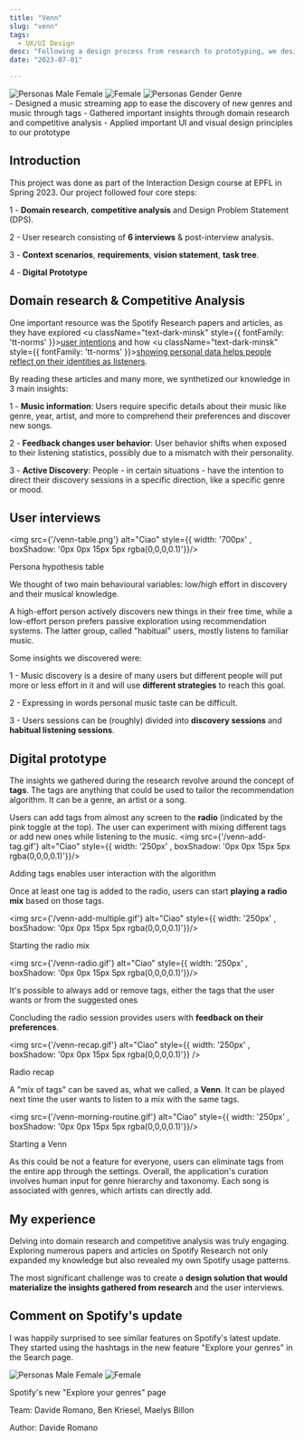 ```yaml
---
title: "Venn"
slug: "venn"
tags:
  - UX/UI Design
desc: "Following a design process from research to prototyping, we designed Venn, a music streaming app. Venn lets users discover their preferences with highlighted music tags. This new musical awareness encourages a personalized discovery, as users dynamically engage with the improved recommendation algorithm."
date: "2023-07-01"

---
```



<div style={{ display: 'grid', gridTemplateColumns: '1fr 1fr 1fr', gap: '20px'}} className="text-dark-minsk w-full md:w-3/5">
  <img src='/venn-top3.png' alt='Personas Male Female' style={{ width: '100%' , boxShadow: '0px 0px 15px 5px rgba(0,0,0,0.1)'}} />
  <img src='/venn-top1.png' alt='Female' style={{ width: '100%' , boxShadow: '0px 0px 15px 5px rgba(0,0,0,0.1)'}} />
  <img src='/venn-top2.png' alt='Personas Gender Genre' style={{ width: '100%' , boxShadow: '0px 0px 15px 5px rgba(0,0,0,0.1)'}} />
</div>

<Summary>
- Designed a music streaming app to ease the discovery of new genres and music through tags
- Gathered important insights through domain research and competitive analysis
- Applied important UI and visual design principles to our prototype
</Summary>

## Introduction
This project was done as part of the Interaction Design course at EPFL in Spring 2023. Our project followed four core steps:

1 - **Domain research**, **competitive analysis** and Design Problem Statement (DPS).

2 - User research consisting of **6 interviews** & post-interview analysis.

3 - **Context scenarios**, **requirements**, **vision statement**, **task tree**.

4 - **Digital Prototype**

## Domain research & Competitive Analysis

One important resource was the Spotify Research papers and articles, as they have explored <u className="text-dark-minsk"  style={{ fontFamily: 'tt-norms' }}><a href="https://research.atspotify.com/2021/07/user-intents-and-satisfaction-with-slate-recommendations/">user intentions</a></u>
and how <u className="text-dark-minsk"  style={{ fontFamily: 'tt-norms' }}><a href="https://research.atspotify.com/2020/05/giving-voice-to-silent-data-designing-with-personal-music-listening-history/">showing personal data helps people reflect on their identities as listeners</a></u>.

By reading these articles and many more, we synthetized our knowledge in 3 main insights: 

1 - **Music information**: Users require specific details about their music like genre, year, artist, and more to comprehend their preferences and discover new songs.

2 - **Feedback changes user behavior**: User behavior shifts when exposed to their listening statistics, possibly due to a mismatch with their personality.

3 - **Active Discovery**: People - in certain situations - have the intention to direct their discovery sessions in a specific direction, like a specific genre or mood.

## User interviews
<img src={'/venn-table.png'} alt="Ciao"  style={{ width: '700px' , boxShadow: '0px 0px 15px 5px rgba(0,0,0,0.1)'}}/>
<p className="text-dark-minsk justify-center pt-3 pb-5 text-sm"  style={{ fontFamily: 'tt-norms' }}>Persona hypothesis table</p>

We thought of two main behavioural variables: low/high effort in discovery and their musical knowledge.

A high-effort person actively discovers new things in their free time, while a low-effort person prefers passive exploration using recommendation systems. The latter group, called "habitual" users, mostly listens to familiar music.

Some insights we discovered were:



1 - Music discovery is a desire of many users but different people will put more or less effort in it and will use **different strategies** to reach this goal.

2 - Expressing in words personal music taste can be difficult.

3 - Users sessions can be (roughly) divided into **discovery sessions** and **habitual listening sessions**.

## Digital prototype

The insights we gathered during the research revolve around the concept of **tags**.
The tags are anything that could be used to tailor the recommendation algorithm. It can be a genre, an artist or a song. 

Users can add tags from almost any screen to the **radio** (indicated by the pink toggle at the top).
The user can experiment with mixing different tags or add new ones while listening to the music.
<img src={'/venn-add-tag.gif'} alt="Ciao"  style={{ width: '250px' , boxShadow: '0px 0px 15px 5px rgba(0,0,0,0.1)'}}/>
<p className="text-dark-minsk justify-center pt-3 pb-5 text-sm"  style={{ fontFamily: 'tt-norms' }}>Adding tags enables user interaction with the algorithm</p>

Once at least one tag is added to the radio, users can start **playing a radio mix** based on those tags. 

<img src={'/venn-add-multiple.gif'} alt="Ciao"  style={{ width: '250px' , boxShadow: '0px 0px 15px 5px rgba(0,0,0,0.1)'}}/>
<p className="text-dark-minsk justify-center pt-3 pb-5 text-sm"  style={{ fontFamily: 'tt-norms' }}>Starting the radio mix</p>

<img src={'/venn-radio.gif'} alt="Ciao"  style={{ width: '250px' , boxShadow: '0px 0px 15px 5px rgba(0,0,0,0.1)'}}/>
<p className="text-dark-minsk justify-center pt-3 pb-5 text-sm"  style={{ width:'400px' , fontFamily: 'tt-norms' }}>It's possible to always add or remove tags, either the tags that the user wants or from the suggested ones</p>


Concluding the radio session provides users with **feedback on their preferences**. 

<img src={'/venn-recap.gif'} alt="Ciao"  style={{ width: '250px' , boxShadow: '0px 0px 15px 5px rgba(0,0,0,0.1)'}} />
<p className="text-dark-minsk justify-center pt-3 pb-5 text-sm"  style={{ fontFamily: 'tt-norms' }}>Radio recap</p>

A "mix of tags" can be saved as, what we called, a **Venn**. It can be played next time the user wants to listen to a mix with the same tags.

<img src={'/venn-morning-routine.gif'} alt="Ciao"  style={{ width: '250px' , boxShadow: '0px 0px 15px 5px rgba(0,0,0,0.1)'}}/>
<p className="text-dark-minsk justify-center pt-3 pb-5 text-sm"  style={{ fontFamily: 'tt-norms' }}>Starting a Venn</p>

As this could be not a feature for everyone, users can eliminate tags from the entire app through the settings.
Overall, the application's curation involves human input for genre hierarchy and taxonomy. Each song is associated with genres, which artists can directly add. 

## My experience

Delving into domain research and competitive analysis was truly engaging. Exploring numerous papers and articles on Spotify Research not only expanded my knowledge but also revealed my own Spotify usage patterns.

The most significant challenge was to create a **design solution that would materialize the insights gathered from research** and the user interviews.

## Comment on Spotify's update

I was happily surprised to see similar features on Spotify's latest update. They started using the hashtags in the new feature "Explore your genres" in the Search page.

<div style={{ display: 'grid', gridTemplateColumns: '1fr 1fr', gap: '20px' , width: '400px'}}>
  <img src='/spotify-tags1.jpeg' alt='Personas Male Female' style={{ width: '100%' , boxShadow: '0px 0px 15px 5px rgba(0,0,0,0.1)'}} />
  <img src='/spotify-tags2.jpeg' alt='Female' style={{ width: '100%' , boxShadow: '0px 0px 15px 5px rgba(0,0,0,0.1)'}} />
</div>
<p className="text-dark-minsk justify-center pt-3 pb-5 text-sm"  style={{ fontFamily: 'tt-norms' }}>Spotify's new "Explore your genres" page</p>

<p className="text-dark-minsk justify-center pt-4"  style={{ fontFamily: 'tt-norms' }}>Team: Davide Romano, Ben Kriesel, Maelys Billon</p>

<p className="text-dark-minsk justify-center "  style={{ fontFamily: 'tt-norms' }}>Author: Davide Romano</p>
